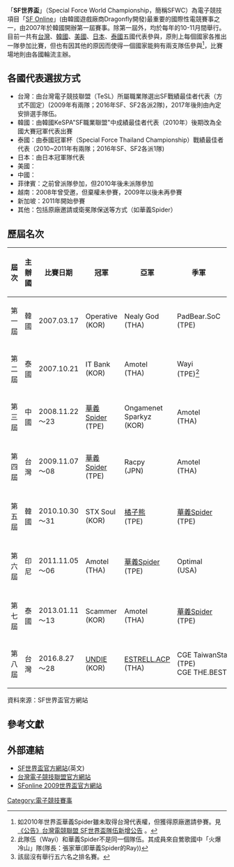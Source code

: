 {{NoteTA
| G1=Games
}}
「'''SF世界盃'''」（Special Force World Championship，簡稱SFWC）為電子競技項目「[[SF_Online|SF Online]]」(由韓國遊戲廠商Dragonfly開發)最重要的國際性電競賽事之一，由2007年於韓國開辦第一屆賽事。除第一屆外，均於每年的10-11月間舉行。目前一共有[[台灣|台灣]]、[[韓國|韓國]]、[[美國|美國]]、[[日本|日本]]、[[泰國|泰國]]五國代表參與，原則上每個國家各推出一隊參加比賽，但也有因其他的原因而使得一個國家能夠有兩支隊伍參與<ref name="2010wayi">如2010年世界盃華義Spider雖未取得台灣代表權，但獲得原廠邀請參賽。見[http://www.esports.com.tw/doc.php?id=2054 《公告》台灣電競聯盟  SF世界盃隊伍新增公告] {{Wayback|url=http://www.esports.com.tw/doc.php?id=2054 |date=20200814115550 }}。</ref>，比賽場地則由各國輪流主辦。

== 各國代表選拔方式 ==

* 台灣：由台灣電子競技聯盟（TeSL）所屬職業隊選出SF戰績最佳者代表（方式不固定）(2009年有兩隊；2016年SF、SF2各派2隊)，2017年後則由內定安排選手隊伍。
* 韓國：由韓國KeSPA"SF職業聯盟"中成績最佳者代表（2010年）後期改為全國大賽冠軍代表出賽
* 泰國：由泰國冠軍杯（Special Force Thailand Championship）戰績最佳者代表（2010~2011年有兩隊；2016年SF、SF2各派1隊)
* 日本：由日本冠軍隊代表
* 美國：
* 中國：
* 菲律賓：之前曾派隊參加，但2010年後未派隊參加
* 越南：2008年曾受邀，但棄權未參賽，2009年以後未再參賽
* 新加坡：2011年開始參賽
* 其他：包括原廠邀請或衛冕隊保送等方式（如華義Spider）

== 歷屆名次 ==


{| class="wikitable" border="1"
! 屆次 !! 主辦國 !! 比賽日期 !! 冠軍 !! 亞軍 !! 季軍 !! 第四名 !! 第五名 !! 第六名 !! 第七名 !! 第八名 !! MVP
|-align=center
|第一屆||韓國||2007.03.17||Operative<br />(KOR)||Nealy God<br />(THA)|| PadBear.SoC<br />(TPE)||colspan=5|以下已無排名||無
|-align=center
|第二屆||泰國||2007.10.21||IT Bank<br />(KOR)||Amotel<br />(THA)||Wayi<br />(TPE)<ref name="Wayi">此隊伍（Wayi）和華義Spider不是同一個隊伍。其成員來自鶯歌國中「火爆冷山」隊(隊長：張家華(即華義Spider的Ray))</ref>||Baddies<br />(USA)||colspan=2|KATANA(JPN)<br />CN CLan(CHN)<ref name="2nd">該屆沒有舉行五六名之排名賽。</ref>|| colspan=2|以下已無排名||Charern, Jongrak<br />(THA)
|-align=center
|第三屆||中國||2008.11.22～23||[[華義Spider|華義Spider]]<br />(TPE)||Ongamenet<br />Sparkyz<br />(KOR)||Amotel<br />(THA)||SoC_Clan<br />(CHN)||LOL<br />(JPN)|| SixthSense<br />(PHI)||Confound<br />(USA)||越南（棄權）||Bae Yujin<br />(KOR)
|-align=center
|第四屆||台灣||2009.11.07～08||[[華義Spider|華義Spider]]<br />(TPE)||Racpy<br />(JPN)||Amotel<br />(THA)||Confound<br />(USA)||MBC <br />GAME HERO+<br />(KOR)||[[橘子熊|橘子熊]]<br />(TPE)||CDC Games<br />(CHN)||Mousehole<br />(PHI)||[[羅文裕|羅文裕]]<br />(TPE-華義)
|-align=center
|第五屆||韓國||2010.10.30～31||STX Soul<br />(KOR)||[[橘子熊|橘子熊]]<br />(TPE)||[[華義Spider|華義Spider]]<br />(TPE)||WTT<br />(THA)||Racpy<br />(JPN)||CDC Games<br />(CHN)||Amotel<br />(THA)||Confound<br />(USA)||KIM JI HOON<br />(KOR)
|-align=center
|第六屆||印尼||2011.11.05～06||Amotel<br />(THA)||[[華義Spider|華義Spider]]<br />(TPE)||Optimal<br />(USA)||CDC Games<br />(CHN)||UHS Athlete<br />(JPN)||Annul<br />(KOR)||Zeak<br />(SIN)||PG <br />(IDN)||Scott Andrew Sala<br />(USA)
|-align=center
|第七屆||泰國||2013.01.11～13||Scammer<br />(KOR)||Amotel<br />(THA)||[[華義Spider|華義Spider]]<br />(TPE)||1st eSports<br />(THA)||True Strike<br />(JPN)||SST：iNTEL<br />(SIN)||WLAG<br />(USA)||XD GAMING<br />(PHI)||
|-align=center
|第八屆||台灣||2016.8.27～28||[[UNDIE|UNDIE]]<br />(KOR)||[[ESTRELL.ACP|ESTRELL.ACP]]<br />(THA)||colspan=2|CGE TaiwanStar<br />(TPE)<br />CGE THE.BEST(TPE)||colspan=5|以下已無排名
|}
資料來源：SF世界盃官方網站

==參考文獻==
<div class="references-small">
<references />
</div>



== 外部連結 ==

* [https://web.archive.org/web/20110728110349/http://wc.sfworldcup.com/en/main.asp SF世界盃官方網站](英文)
* [http://www.esports.com.tw/ 台灣電子競技聯盟官方網站]{{Wayback|url=http://www.esports.com.tw/ |date=20151122220745 }}
* [https://web.archive.org/web/20091105030914/http://sf.wayi.com.tw/event/world_championship2009/news/page.asp?SQ=17 SFonline 2009世界盃官方網站]
[[Category:電子競技賽事|Category:電子競技賽事]]


{{台灣電子競技聯盟}}